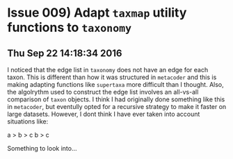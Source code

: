 # Issue 009) Adapt `taxmap` utility functions to `taxonomy`

## Thu Sep 22 14:18:34 2016

I noticed that the edge list in `taxonomy` does not have an edge for each taxon. 
This is different than how it was structured in `metacoder` and this is making adapting functions like `supertaxa` more difficult than I thought. 
Also, the algolrythm used to construct the edge list involves an all-vs-all comparison of `taxon` objects. 
I think I had originally done something like this in `metacoder`, but eventully opted for a recursive strategy to make it faster on large datasets.
However, I dont think I have ever taken into account situations like:

a > b > c
b > c

Something to look into...